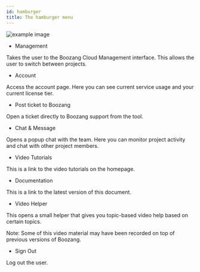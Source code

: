 ```yaml
---
id: hamburger
title: The hamburger menu
---
```


![example image](../images/hamburger.png "Tool bar")

- Management

Takes the user to the Boozang Cloud Management interface. This allows the user to switch between projects. 

- Account

Access the account page. Here you can see current service usage and your current license tier. 

- Post ticket to Boozang

Open a ticket directly to Boozang support from the tool.

- Chat & Message

Opens a popup chat with the team. Here you can monitor project activity and chat with other project members. 

- Video Tutorials

This is a link to the video tutorials on the homepage. 

- Documentation

This is a link to the latest version of this document. 

- Video Helper

This opens a small helper that gives you topic-based video help based on certain topics. 

Note: Some of this video material may have been recorded on top of previous versions of Boozang. 

- Sign Out

Log out the user. 
